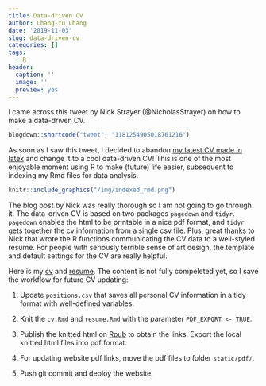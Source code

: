 ```yaml
---
title: Data-driven CV
author: Chang-Yu Chang
date: '2019-11-03'
slug: data-driven-cv
categories: []
tags:
  - R
header:
  caption: ''
  image: ''
  preview: yes
---
```


I came across this tweet by Nick Strayer (@NicholasStrayer) on how to make a data-driven CV.

```r
blogdown::shortcode("tweet", "1181254905018761216")
```

As soon as I saw this tweet, I decided to abandon [my latest CV made in latex](https://www.changyuchang.name/2019/01/16/cv-online/) and change it to a cool data-driven CV! This is one of the most enjoyable moment using R to make (future) life easier, subsequent to indexing my Rmd files for data analysis. 

```r
knitr::include_graphics("/img/indexed_rmd.png")
```

The blog post by Nick was really thorough so I am not going to go through it. The data-driven CV is based on two packages `pagedown` and `tidyr`. `pagedown` enables the html to be printable in a nice pdf format, and `tidyr` gets together the cv information from a single csv file. Plus, great thanks to Nick that wrote the R functions communicating the CV data to a well-styled resume. For people with seriously terrible sense of art design, the template and default settings for the CV are really helpful. 

Here is my [cv](http://rpubs.com/ray57512/cyc-cv) and [resume](http://rpubs.com/ray57512/cyc_resume). The content is not fully compeleted yet, so I save the workflow for future CV updating:

1. Update `positions.csv` that saves all personal CV information in a tidy format with well-defined variables.

2. Knit the `cv.Rmd` and `resume.Rmd` with the parameter `PDF_EXPORT <- TRUE`. 

3. Publish the knitted html on [Rpub](https://rpubs.com/) to obtain the links. Export the local knitted html files into pdf format. 

4. For updating website pdf links, move the pdf files to folder `static/pdf/`.

5. Push git commit and deploy the website.
















